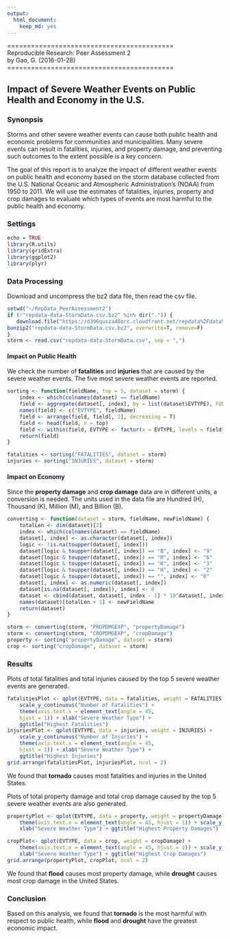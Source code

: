 ```yaml
---
output: 
  html_document: 
    keep_md: yes
---
```


==========================================  
Reproducible Research: Peer Assessment 2  
by Gao, G. (2016-01-28)  
==========================================  

## Impact of Severe Weather Events on Public Health and Economy in the U.S.

### Synonpsis  

Storms and other severe weather events can cause both public health and economic problems for communities and municipalities. Many severe events can result in fatalities, injuries, and property damage, and preventing such outcomes to the extent possible is a key concern.

The goal of this report is to analyze the impact of different weather events on public health and economy based on the storm database collected from the U.S. National Oceanic and Atmospheric Administration's (NOAA) from 1950 to 2011. We will use the estimates of fatalities, injuries, property and crop damages to evaluate which types of events are most harmful to the public health and economy. 

### Settings
```r
echo = TRUE  
library(R.utils)
library(gridExtra)
library(ggplot2)
library(plyr)
```

### Data Processing  

Download and uncompress the bz2 data file, then read the csv file.

```r
setwd("~/RepData_PeerAssessment2")
if (!"repdata-data-StormData.csv.bz2" %in% dir(".")) {
   download.file("https://d396qusza40orc.cloudfront.net/repdata%2Fdata%2FStormData.csv.bz2", destfile = "repdata-data-StormData.csv.bz2")
bunzip2("repdata-data-StormData.csv.bz2", overwrite=T, remove=F)
}
storm <- read.csv("repdata-data-StormData.csv", sep = ",")
```

#### Impact on Public Health

We check the number of **fatalities** and **injuries** that are caused by the severe weather events. The five most severe weather events are reported.

```r
sorting <- function(fieldName, top = 5, dataset = storm) {
    index <- which(colnames(dataset) == fieldName)
    field <- aggregate(dataset[, index], by = list(dataset$EVTYPE), FUN = "sum")
    names(field) <- c("EVTYPE", fieldName)
    field <- arrange(field, field[, 2], decreasing = T)
    field <- head(field, n = top)
    field <- within(field, EVTYPE <- factor(x = EVTYPE, levels = field$EVTYPE))
    return(field)
}

fatalities <- sorting("FATALITIES", dataset = storm)
injuries <- sorting("INJURIES", dataset = storm)
```

#### Impact on Economy

Since the **property damage** and **crop damage** data are in different units, a conversion is needed. The units used in the data file are Hundred (H), Thousand (K), Million (M), and Billion (B).

```r
converting <- function(dataset = storm, fieldName, newFieldName) {
    totalLen <- dim(dataset)[2]
    index <- which(colnames(dataset) == fieldName)
    dataset[, index] <- as.character(dataset[, index])
    logic <- !is.na(toupper(dataset[, index]))
    dataset[logic & toupper(dataset[, index]) == "B", index] <- "9"
    dataset[logic & toupper(dataset[, index]) == "M", index] <- "6"
    dataset[logic & toupper(dataset[, index]) == "K", index] <- "3"
    dataset[logic & toupper(dataset[, index]) == "H", index] <- "2"
    dataset[logic & toupper(dataset[, index]) == "", index] <- "0"
    dataset[, index] <- as.numeric(dataset[, index])
    dataset[is.na(dataset[, index]), index] <- 0
    dataset <- cbind(dataset, dataset[, index - 1] * 10^dataset[, index])
    names(dataset)[totalLen + 1] <- newFieldName
    return(dataset)
}

storm <- converting(storm, "PROPDMGEXP", "propertyDamage")
storm <- converting(storm, "CROPDMGEXP", "cropDamage")
property <- sorting("propertyDamage", dataset = storm)
crop <- sorting("cropDamage", dataset = storm)
```

### Results

Plots of total fatalities and total injuries caused by the top 5 severe weather events are generated. 

```r
fatalitiesPlot <- qplot(EVTYPE, data = fatalities, weight = FATALITIES) + 
    scale_y_continuous("Number of Fatalities") + 
    theme(axis.text.x = element_text(angle = 45, 
    hjust = 1)) + xlab("Severe Weather Type") + 
    ggtitle("Highest Fatalities")
injuriesPlot <- qplot(EVTYPE, data = injuries, weight = INJURIES) + 
    scale_y_continuous("Number of Injuries") + 
    theme(axis.text.x = element_text(angle = 45, 
    hjust = 1)) + xlab("Severe Weather Type") + 
    ggtitle("Highest Injuries")
grid.arrange(fatalitiesPlot, injuriesPlot, ncol = 2)
```  

We found that **tornado** causes most fatalities and injuries in the United States.

Plots of total property damage and total crop damage caused by the top 5 severe weather events are also generated. 

```r
propertyPlot <- qplot(EVTYPE, data = property, weight = propertyDamage) + 
    theme(axis.text.x = element_text(angle = 45, hjust = 1)) + scale_y_continuous("Property Damage in US dollars")+ 
    xlab("Severe Weather Type") + ggtitle("Highest Property Damages")

cropPlot<- qplot(EVTYPE, data = crop, weight = cropDamage) + 
    theme(axis.text.x = element_text(angle = 45, hjust = 1)) + scale_y_continuous("Crop Damage in US dollars") + 
    xlab("Severe Weather Type") + ggtitle("Highest Crop Damages")
grid.arrange(propertyPlot, cropPlot, ncol = 2)
```  

We found that **flood** causes most property damage, while **drought** causes most crop damage in the United States.

### Conclusion  

Based on this analysis, we found that **tornado** is the most harmful with respect to public health, while **flood** and **drought** have the greatest economic impact.
